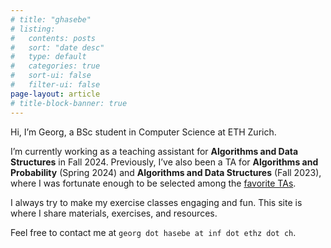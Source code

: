 ```yaml
---
# title: "ghasebe"
# listing:
#   contents: posts
#   sort: "date desc"
#   type: default
#   categories: true
#   sort-ui: false
#   filter-ui: false
page-layout: article 
# title-block-banner: true
---
```

Hi, I’m Georg, a BSc student in Computer Science at ETH Zurich.

I’m currently working as a teaching assistant for **Algorithms and Data Structures** in Fall 2024. Previously, I’ve also been a TA for **Algorithms and Probability** (Spring 2024) and **Algorithms and Data Structures** (Fall 2023), where I was fortunate enough to be selected among the [favorite TAs](https://inf.ethz.ch/news-and-events/spotlights/infk-news-channel/2023/12/vis-teaching-awards.html).

I always try to make my exercise classes engaging and fun. This site is where I share materials, exercises, and resources.

Feel free to contact me at `georg dot hasebe at inf dot ethz dot ch`.
